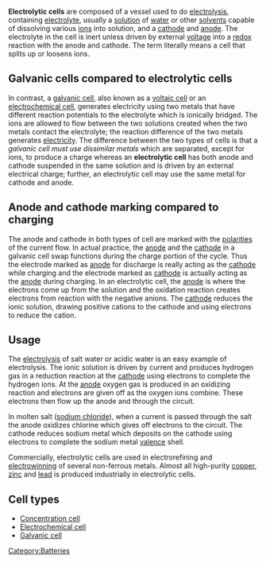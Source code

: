 {{TOCright}}
'''Electrolytic cells''' are composed of a vessel used to do [[electrolysis]], containing [[electrolyte]], usually a [[solution]] of [[water]] or other [[solvent]]s capable of dissolving various [[ion]]s into solution, and a [[cathode]] and [[anode]].  The electrolyte in the cell is inert unless driven by external [[voltage]] into a [[redox]] reaction with the anode and cathode.  The term literally means a cell that splits up or loosens ions.

==Galvanic cells compared to electrolytic cells==
In contrast, a [[galvanic cell]], also known as a [[voltaic cell]] or an [[electrochemical cell]], generates electricity using two metals that have different reaction potentials to the electrolyte which is ionically bridged.  The ions are allowed to flow between the two solutions created when the two metals contact the electrolyte; the reaction difference of the two metals generates [[electricity]].  The difference between the two types of cells is that a  ''galvanic cell must use dissimilar metals'' which are separated, except for ions, to produce a charge whereas an '''electrolytic cell''' has both anode and cathode suspended in the same solution and is driven by an external electrical charge; further, an electrolytic cell may use the same metal for cathode and anode.

==Anode and cathode marking compared to charging==
The anode and cathode in both types of cell are marked with the [[polarity|polarities]] of the current flow.  In actual practice, the [[anode]] and the [[cathode]] in a galvanic cell swap functions during the charge portion of the cycle. Thus the electrode marked as [[anode]] for discharge is really acting as the [[cathode]] while charging and the electrode marked as [[cathode]] is actually acting as the [[anode]] during charging.  In an electrolytic cell, the [[anode]] is where the electrons come up from the solution and the oxidation reaction creates electrons from reaction with the negative anions.  The [[cathode]] reduces the ionic solution, drawing positive cations to the cathode and using electrons to reduce the cation.

==Usage==
The [[electrolysis]] of salt water or acidic water is an easy example of electrolysis.  The ionic solution is driven by current and produces hydrogen gas in a reduction reaction at the [[cathode]]  using electrons to complete the hydrogen ions.  At the [[anode]] oxygen gas is produced in an oxidizing reaction and electrons are given off as the oxygen ions combine.  These electrons then flow up the anode and through the circuit.

In molten salt ([[sodium chloride]]), when a current is passed through the salt the anode oxidizes chlorine which gives off electrons to the circuit.  The cathode reduces sodium metal which deposits on the cathode using electrons to complete the sodium metal [[valence (chemistry)|valence]] shell.

Commercially, electrolytic cells are used in electrorefining and [[electrowinning]] of several non-ferrous metals.  Almost all high-purity [[copper]], [[zinc]] and [[lead]] is produced industrially in electrolytic cells.

==Cell types==
* [[Concentration cell]]
* [[Electrochemical cell]]
* [[Galvanic cell]]

[[Category:Batteries]]